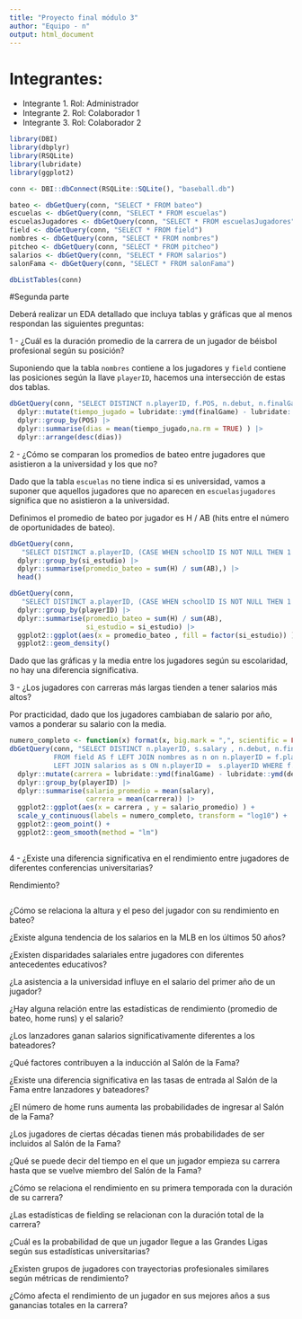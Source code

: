 ```yaml
---
title: "Proyecto final módulo 3"
author: "Equipo - n"
output: html_document
---
```


# Integrantes:

+ Integrante 1. Rol: Administrador
+ Integrante 2. Rol: Colaborador 1
+ Integrante 3. Rol: Colaborador 2

```r
library(DBI)
library(dbplyr)
library(RSQLite)
library(lubridate)
library(ggplot2)

conn <- DBI::dbConnect(RSQLite::SQLite(), "baseball.db")
```


```r
bateo <- dbGetQuery(conn, "SELECT * FROM bateo") 
escuelas <- dbGetQuery(conn, "SELECT * FROM escuelas")
escuelasJugadores <- dbGetQuery(conn, "SELECT * FROM escuelasJugadores")
field <- dbGetQuery(conn, "SELECT * FROM field")
nombres <- dbGetQuery(conn, "SELECT * FROM nombres")
pitcheo <- dbGetQuery(conn, "SELECT * FROM pitcheo")
salarios <- dbGetQuery(conn, "SELECT * FROM salarios")
salonFama <- dbGetQuery(conn, "SELECT * FROM salonFama")
``` 

```r
dbListTables(conn)
```


#Segunda parte

Deberá realizar un EDA detallado que incluya tablas y gráficas que al menos respondan las siguientes preguntas:

1 - ¿Cuál es la duración promedio de la carrera de un jugador de béisbol profesional según su posición?

Suponiendo que la tabla `nombres` contiene a los jugadores y `field` contiene 
las posiciones según la llave `playerID`, hacemos una intersección de estas dos tablas. 


```r
dbGetQuery(conn, "SELECT DISTINCT n.playerID, f.POS, n.debut, n.finalGame  FROM field AS f LEFT JOIN nombres as n on n.playerID = f.playerID") |>
  dplyr::mutate(tiempo_jugado = lubridate::ymd(finalGame) - lubridate::ymd(debut)) |>
  dplyr::group_by(POS) |>
  dplyr::summarise(dias = mean(tiempo_jugado,na.rm = TRUE) ) |>
  dplyr::arrange(desc(dias))
``` 

2 - ¿Cómo se comparan los promedios de bateo entre jugadores que asistieron a la universidad y los que no?


Dado que la tabla `escuelas` no tiene indica si es universidad, vamos a suponer que 
aquellos jugadores que no aparecen en `escuelasjugadores` significa que no asistieron
a la universidad. 

Definimos el promedio de bateo por jugador es H / AB (hits entre el número de 
oportunidades de bateo). 

```r
dbGetQuery(conn, 
   "SELECT DISTINCT a.playerID, (CASE WHEN schoolID IS NOT NULL THEN 1 ELSE 0 END) si_estudio , a.AB, a.H FROM bateo AS a LEFT JOIN escuelasjugadores AS b ON a.playerID = b.playerID") |>
  dplyr::group_by(si_estudio) |>
  dplyr::summarise(promedio_bateo = sum(H) / sum(AB),) |>
  head()
```
```r
dbGetQuery(conn, 
   "SELECT DISTINCT a.playerID, (CASE WHEN schoolID IS NOT NULL THEN 1 ELSE 0 END) si_estudio , a.AB, a.H FROM bateo AS a LEFT JOIN escuelasjugadores AS b ON a.playerID = b.playerID") |>
  dplyr::group_by(playerID) |>
  dplyr::summarise(promedio_bateo = sum(H) / sum(AB), 
                   si_estudio = si_estudio) |>
  ggplot2::ggplot(aes(x = promedio_bateo , fill = factor(si_estudio)) ) +
  ggplot2::geom_density()
```

Dado que las gráficas y la media entre los jugadores según su escolaridad, no hay 
una diferencia significativa. 


3 - ¿Los jugadores con carreras más largas tienden a tener salarios más altos?

Por practicidad, dado que los jugadores cambiaban de salario por año, vamos a 
ponderar su salario con la media. 



```r
numero_completo <- function(x) format(x, big.mark = ",", scientific = FALSE)
dbGetQuery(conn, "SELECT DISTINCT n.playerID, s.salary , n.debut, n.finalGame  
           FROM field AS f LEFT JOIN nombres as n on n.playerID = f.playerID
           LEFT JOIN salarios as s ON n.playerID =  s.playerID WHERE f.yearID = s.yearID") |>
  dplyr::mutate(carrera = lubridate::ymd(finalGame) - lubridate::ymd(debut)) |>
  dplyr::group_by(playerID) |>
  dplyr::summarise(salario_promedio = mean(salary), 
                   carrera = mean(carrera)) |>
  ggplot2::ggplot(aes(x = carrera , y = salario_promedio) ) +
  scale_y_continuous(labels = numero_completo, transform = "log10") +
  ggplot2::geom_point() + 
  ggplot2::geom_smooth(method = "lm")
  
```


4 - ¿Existe una diferencia significativa en el rendimiento entre jugadores de diferentes conferencias universitarias?

Rendimiento? 

```r

```


¿Cómo se relaciona la altura y el peso del jugador con su rendimiento en bateo?

¿Existe alguna tendencia de los salarios en la MLB en los últimos 50 años?

¿Existen disparidades salariales entre jugadores con diferentes antecedentes educativos?

¿La asistencia a la universidad influye en el salario del primer año de un jugador?

¿Hay alguna relación entre las estadísticas de rendimiento (promedio de bateo, home runs) y el salario?

¿Los lanzadores ganan salarios significativamente diferentes a los bateadores?

¿Qué factores contribuyen a la inducción al Salón de la Fama?

¿Existe una diferencia significativa en las tasas de entrada al Salón de la Fama entre lanzadores y bateadores?

¿El número de home runs aumenta las probabilidades de ingresar al Salón de la Fama?

¿Los jugadores de ciertas décadas tienen más probabilidades de ser incluidos al Salón de la Fama?

¿Qué se puede decir del tiempo en el que un jugador empieza su carrera hasta que se vuelve miembro del Salón de la Fama?

¿Cómo se relaciona el rendimiento en su primera temporada con la duración de su carrera?

¿Las estadísticas de fielding se relacionan con la duración total de la carrera?

¿Cuál es la probabilidad de que un jugador llegue a las Grandes Ligas según sus estadísticas universitarias?

¿Existen grupos de jugadores con trayectorias profesionales similares según métricas de rendimiento?

¿Cómo afecta el rendimiento de un jugador en sus mejores años a sus ganancias totales en la carrera?
